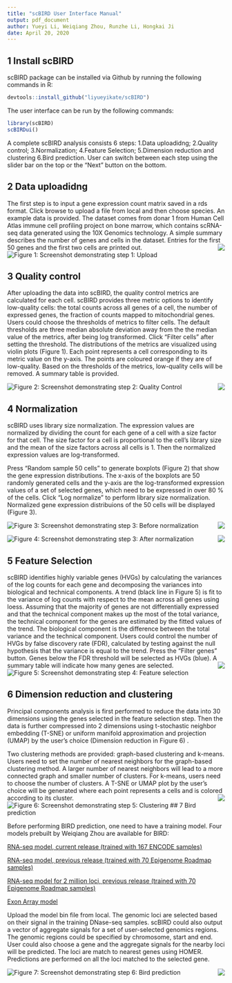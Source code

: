 ```yaml
---
title: "scBIRD User Interface Manual"
output: pdf_document
author: Yueyi Li, Weiqiang Zhou, Runzhe Li, Hongkai Ji
date: April 20, 2020
---
```


## 1 Install scBIRD 
scBIRD package can be installed via Github by running the following commands in R:

``` r
devtools::install_github("liyueyikate/scBIRD")
```
The user interface can be run by the following commands:

``` r
library(scBIRD)
scBIRDui()
```
A complete scBIRD analysis consists 6 steps: 1.Data uploadidng; 2.Quality control; 3.Normalization; 4.Feature Selection; 5.Dimension reduction and clustering 6.Bird prediction. User can switch between each step using the slider bar on the top or the "Next" button on the bottom.

## 2 Data uploadidng

The first step is to input a gene expression count matrix saved in a rds format. Click browse to upload a file from local and then choose species. An example data is provided. The dataset comes from donar 1 from Human Cell Atlas immune cell profiling project on bone marrow, which contains scRNA-seq data generated using the 10X Genomics technology. A simple summary describes the number of genes and cells in the dataset. Entries for the first 50 genes and the first two cells are printed out. 
<img style="float: right;" src="/Users/yueyili/Desktop/manual/upload.png">
![Figure 1: Screenshot demonstrating step 1: Upload](/Users/yueyili/Desktop/manual/upload.png)

## 3 Quality control

After uploading the data into scBIRD, the quality control metrics are calculated for each cell. scBIRD provides three metric options to identify low-quality cells: the total counts across all genes of a cell, the number of expressed genes, the fraction of counts mapped to mitochondrial genes. Users could choose the thresholds of metrics to filter cells. The default thresholds are three median absolute deviation away from the the median value of the metrics, after being log transformed. Click "Filter cells" after setting the threshold. The distributions of the metrics are visualized using violin plots (Figure 1). Each point represents a cell corresponding to its metric value on the y-axis. The points are coloured orange if they are of low-quality. Based on the thresholds of the metrics, low-quality cells will be removed. A summary table is provided.

<img style="float: right;" src="/Users/yueyili/Desktop/manual/QC.png">
![Figure 2: Screenshot demonstrating step 2: Quality Control](/Users/yueyili/Desktop/manual/QC.png)

## 4 Normalization
scBIRD uses library size normalization. The expression values are normalized by dividing the count for each gene of a cell with a size factor for that cell. The size factor for a cell is proportional to the cell's library size and the mean of the size factors across all cells is 1. Then the normalized expression values are log-transformed.

Press "Random sample 50 cells" to generate boxplots (Figure 2) that show the gene expression distributions. The x-axis of the boxplots are 50 randomly generated cells and the y-axis are the log-transformed expression values of a set of selected genes, which need to be expressed in over 80 \% of the cells. Click "Log normalize" to perform library size normalization. Normalized gene expression distribuions of the 50 cells will be displayed (Figure 3).

<img style="float: right;" src="/Users/yueyili/Desktop/manual/before_norm.png">
![Figure 3: Screenshot demonstrating step 3: Before normalization](/Users/yueyili/Desktop/manual/before_norm.png)

<img style="float: right;" src="/Users/yueyili/Desktop/manual/after_norm.png">
![Figure 4: Screenshot demonstrating step 3: After normalization](/Users/yueyili/Desktop/manual/after_norm.png)

## 5 Feature Selection
scBIRD identifies highly variable genes (HVGs) by calculating the variances of the log counts for each gene and decomposing the variances into biological and technical components. A trend (black line in Figure 5) is fit to the variance of log counts with respect to the mean across all genes using loess. Assuming that the majority of genes are not differentially expressed and that the technical component makes up the most of the 
total variance, the technical component for the genes are estimated by the fitted values of the trend. The biological component is the difference between the total variance and the technical component. Users could control the number of HVGs by false discovery rate (FDR), calculated by testing against the null hypothesis that the variance is equal to the trend. Press the "Filter genes" button. Genes below the FDR threshold will be selected as HVGs (blue). A summary table will indicate how many genes are selected. 
<img style="float: right;" src="/Users/yueyili/Desktop/manual/gene_select.png">
![Figure 5: Screenshot demonstrating step 4: Feature selection](/Users/yueyili/Desktop/manual/gene_select.png)

## 6 Dimension reduction and clustering

Principal components analysis is first performed to reduce the data into 30 dimensions using the genes selected in the feature selection step. Then the data is further compressed into 2 dimensions using t-stochastic neighbor embedding (T-SNE) or uniform manifold approximation and projection (UMAP) by the user's choice (Dimension reduction in Figure 6) . 

Two clustering methods are provided: graph-based clustering and k-means. Users need to set the number of nearest neighbors for the graph-based clustering method. A larger number of nearest neighbors will lead to a more connected graph and smaller number of clusters. For k-means, users need to choose the number of clusters. A T-SNE or UMAP plot by the user's choice will be generated where each point represents a cells and is colored according to its cluster. 
<img style="float: right;" src="/Users/yueyili/Desktop/manual/cluster.png">
![Figure 6: Screenshot demonstrating step 5: Clustering](/Users/yueyili/Desktop/manual/cluster.png)
## 7 Bird prediction

Before performing BIRD prediction, one need to have a training model. Four models prebuilt by Weiqiang Zhou are available for BIRD:

[RNA-seq model, current release (trained with 167 ENCODE samples)](https://github.com/WeiqiangZhou/BIRD-model/releases/download/v1.3/human_hg19_model.bin.zip)

[RNA-seq model, previous release (trained with 70 Epigenome Roadmap samples)](https://github.com/WeiqiangZhou/BIRD-model/releases/download/v1.2/RNAseq_model_file.bin.zip)

[RNA-seq model for 2 million loci, previous release (trained with 70 Epigenome Roadmap samples)](https://github.com/WeiqiangZhou/BIRD-model/releases/download/v1.0/RNAseq_model_file_2M.bin.zip)

[Exon Array model](https://github.com/WeiqiangZhou/BIRD-model/releases/download/v1.1/Exonarray_model_file.bin.zip)

Upload the model bin file from local. The genomic loci are selected based on their  signal in the training DNase-seq samples. scBIRD could also output a vector of aggregate signals for a set of user-selected genomics regions. The genomic regions could be specified by chromosome, start and end. User could also choose a gene and the aggregate signals for the nearby loci will be predicted. The loci are match to nearest genes using HOMER. Predictions are performed on all the loci matched to the selected gene. 



<img style="float: right;" src="/Users/yueyili/Desktop/manual/bird.png">
![Figure 7: Screenshot demonstrating step 6: Bird prediction](/Users/yueyili/Desktop/manual/bird.png)


